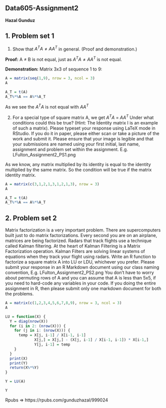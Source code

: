 
## Data605-Assignment2

**Hazal Gunduz**

## 1. Problem set 1

(1) Show that $A^{T}A \neq AA^{T}$ in general. (Proof and demonstration.)

**Proof:** A $\neq$ B is not equal, just as $A^{T}A \neq AA^{T}$ is not equal.

**Demonstration:** Matrix 3x3 of sequence 1 to 9:

```r
A = matrix(seq(1,9), nrow = 3, ncol = 3)
A
```


```r
A_T = t(A)
A_T%*%A == A%*%A_T
```

As we see the $A^{T}A$ is not equal with $AA^{T}$

(2) For a special type of square matrix A, we get  $A^{T}A$ = $AA^{T}$
Under what conditions could this be true? (Hint: The Identity matrix I is an example of such a matrix).
Please typeset your response using LaTeX mode in RStudio. If you do it in paper, please either scan or take a picture of the work and submit it. Please ensure that your image is legible and that your submissions are named using your first initial, last name, assignment and problem set within the assignment. E.g. LFulton_Assignment2_PS1.png

As we know, any matrix multiplied by its identity is equal to the identity multiplied by the same matrix.
So the condition will be true if the matrix identity matrix.


```r
A = matrix(c(3,1,2,1,3,1,2,1,3), nrow = 3)
A
```

```r
A_T = t(A)
A_T%*%A == A%*%A_T
```

## 2. Problem set 2

Matrix factorization is a very important problem. There are supercomputers built just to do matrix factorizations. Every second you are on an airplane, matrices are being factorized. Radars that track flights use a technique called Kalman filtering. At the heart of Kalman Filtering is a Matrix Factorization operation. Kalman Filters are solving linear systems of equations when they track your flight using radars. Write an R function to factorize a square matrix A into LU or LDU, whichever you prefer. Please submit your response in an R Markdown document using our class naming convention, E.g. LFulton_Assignment2_PS2.png
You don’t have to worry about permuting rows of A and you can assume that A is less than 5x5, if you need to hard-code any variables in your code. If you doing the entire assignment in R, then please submit only one markdown document for both the problems.


```r
A = matrix(c(1,2,3,4,5,6,7,8,9), nrow = 3, ncol = 3)
A
```


```r
LU = function(X) {
  Y = diag(nrow(X))
  for (i in 2: (nrow(X))) {
    for (j in i: (nrow(X))) {
      temp = X[j, i-1] / X[i-1, i-1]
             X[j,] = X[j,] - (X[j, i-1] / X[i-1, i-1]) * X[i-1,]
             Y[j, i-1] = temp
    }
  }
  print(X)
  print(Y)
  return(X%*%Y)
}

Y = LU(A)
```

```r
Y
```

Rpubs => https://rpubs.com/gunduzhazal/999024




